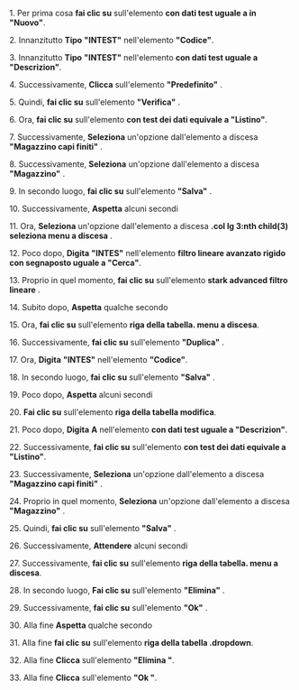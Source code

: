 1\. Per prima cosa **fai clic su** sull'elemento **con dati test uguale a in "Nuovo"**.  
  
2\. Innanzitutto **Tipo** **"INTEST"** nell'elemento **"Codice"**.  
  
3\. Innanzitutto **Tipo** **"INTEST"** nell'elemento **con dati test uguale a "Descrizion"**.  
  
4\. Successivamente, **Clicca** sull'elemento **"Predefinito"** .  
  
5\. Quindi, **fai clic su** sull'elemento **"Verifica"** .  
  
6\. Ora, **fai clic su** sull'elemento **con test dei dati equivale a "Listino"**.  
  
7\. Successivamente, **Seleziona** un'opzione dall'elemento a discesa **"Magazzino capi finiti"** .  
  
8\. Successivamente, **Seleziona** un'opzione dall'elemento a discesa **"Magazzino"** .  
  
9\. In secondo luogo, **fai clic su** sull'elemento **"Salva"** .  
  
10\. Successivamente, **Aspetta** alcuni secondi  
  
11\. Ora, **Seleziona** un'opzione dall'elemento a discesa **.col lg 3:nth child(3) seleziona menu a discesa** .  
  
12\. Poco dopo, **Digita** **"INTES"** nell'elemento **filtro lineare avanzato rigido con segnaposto uguale a "Cerca"**.  
  
13\. Proprio in quel momento, **fai clic su** sull'elemento **stark advanced filtro lineare** .  
  
14\. Subito dopo, **Aspetta** qualche secondo  
  
15\. Ora, **fai clic su** sull'elemento **riga della tabella. menu a discesa**.  
  
16\. Successivamente, **fai clic su** sull'elemento **"Duplica"** .  
  
17\. Ora, **Digita** **"INTES"** nell'elemento **"Codice"**.  
  
18\. In secondo luogo, **fai clic su** sull'elemento **"Salva"** .  
  
19\. Poco dopo, **Aspetta** alcuni secondi  
  
20\. **Fai clic su** sull'elemento **riga della tabella modifica**.  
  
21\. Poco dopo, **Digita** **A** nell'elemento **con dati test uguale a "Descrizion"**.  
  
22\. Successivamente, **fai clic su** sull'elemento **con test dei dati equivale a "Listino"**.  
  
23\. Successivamente, **Seleziona** un'opzione dall'elemento a discesa **"Magazzino capi finiti"** .  
  
24\. Proprio in quel momento, **Seleziona** un'opzione dall'elemento a discesa **"Magazzino"** .  
  
25\. Quindi, **fai clic su** sull'elemento **"Salva"** .  
  
26\. Successivamente, **Attendere** alcuni secondi  
  
27\. Successivamente, **fai clic su** sull'elemento **riga della tabella. menu a discesa**.  
  
28\. In secondo luogo, **Fai clic su** sull'elemento **"Elimina"** .  
  
29\. Successivamente, **fai clic su** sull'elemento **"Ok"** .  
  
30\. Alla fine **Aspetta** qualche secondo  
  
31\. Alla fine **fai clic su** sull'elemento **riga della tabella .dropdown**.  
  
32\. Alla fine **Clicca** sull'elemento **"Elimina "**.  
  
33\. Alla fine **Clicca** sull'elemento **"Ok "**.  